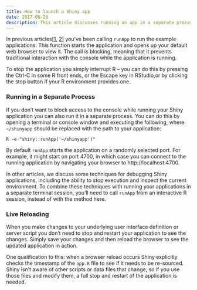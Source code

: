 ```yaml
---
title: How to launch a Shiny app
date: 2017-06-28
description: This article discusses running an app in a separate process and live reloading of apps.
---
```


In previous articles[[1](/articles/basics.html), [2](/articles/build.html)] you've been calling `runApp` to run the example applications. This function starts the application and opens up your default web browser to view it. The call is blocking, meaning that it prevents traditional interaction with the console while the application is running.

To stop the application you simply interrupt R -- you can do this by pressing the Ctrl-C in some R front ends, or the Escape key in RStudio,or by clicking the stop button if your R environment provides one.

### Running in a Separate Process

If you don't want to block access to the console while running your Shiny application you can also run it in a separate process. You can do this by opening a terminal or console window and executing the following, where `~/shinyapp` should be replaced with the path to your application:

```console
R -e "shiny::runApp('~/shinyapp')"
```

By default `runApp` starts the application on a randomly selected port. For example, it might start on port 4700, in which case you can connect to the running application by navigating your browser to http://localhost:4700.

In other articles, we discuss some techniques for debugging Shiny applications, including the ability to stop execution and inspect the current environment. To combine these techniques with running your applications in a separate terminal session, you'll need to call `runApp` from an interactive R session, instead of with the method here.

### Live Reloading

When you make changes to your underlying user interface definition or server script you don't need to stop and restart your application to see the changes. Simply save your changes and then reload the browser to see the updated application in action.

One qualification to this: when a browser reload occurs Shiny explicitly checks the timestamp of the `app.R` file to see if it needs to be re-sourced. Shiny isn't aware of other scripts or data files that change, so if you use those files and modify them, a full stop and restart of the application is needed.
